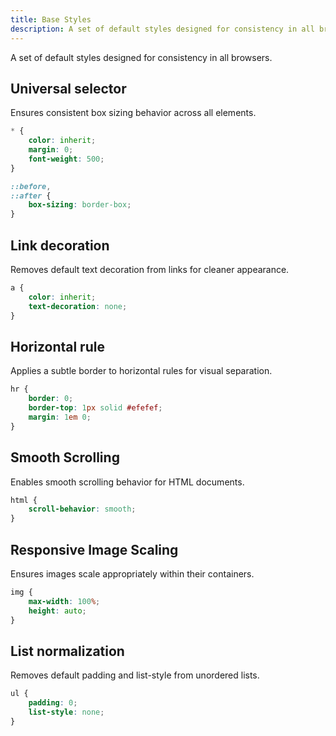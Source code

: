 ```yaml
---
title: Base Styles
description: A set of default styles designed for consistency in all browsers.
---
```


A set of default styles designed for consistency in all browsers.

## Universal selector

Ensures consistent box sizing behavior across all elements.

```scss
* {
    color: inherit;
    margin: 0;
    font-weight: 500;
}

::before,
::after {
    box-sizing: border-box;
}
```
## Link decoration
Removes default text decoration from links for cleaner appearance.

```scss
a {
    color: inherit;
    text-decoration: none;
}
```

## Horizontal rule
Applies a subtle border to horizontal rules for visual separation.

```scss
hr {
    border: 0;
    border-top: 1px solid #efefef;
    margin: 1em 0;
}
```

## Smooth Scrolling
Enables smooth scrolling behavior for HTML documents.

```scss
html {
    scroll-behavior: smooth;
}
```

## Responsive Image Scaling
Ensures images scale appropriately within their containers.

```scss
img {
    max-width: 100%;
    height: auto;
}
```

## List normalization
Removes default padding and list-style from unordered lists.

```scss
ul {
    padding: 0;
    list-style: none;
}
```
